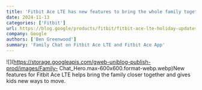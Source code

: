 ```yaml
---
title: 'Fitbit Ace LTE has new features to bring the whole family together'
date: 2024-11-13
categories: ['Fitbit']
url: https://blog.google/products/fitbit/fitbit-ace-lte-holiday-updates-2024/
company: Google
authors: ['Ben Greenwood']
summary: 'Family Chat on Fitbit Ace LTE and Fitbit Ace App'
---
```



![](https://storage.googleapis.com/gweb-uniblog-publish-prod/images/Family-
Chat_Hero.max-600x600.format-webp.webp)New features for Fitbit Ace LTE helps
bring the family closer together and gives kids new ways to move.


